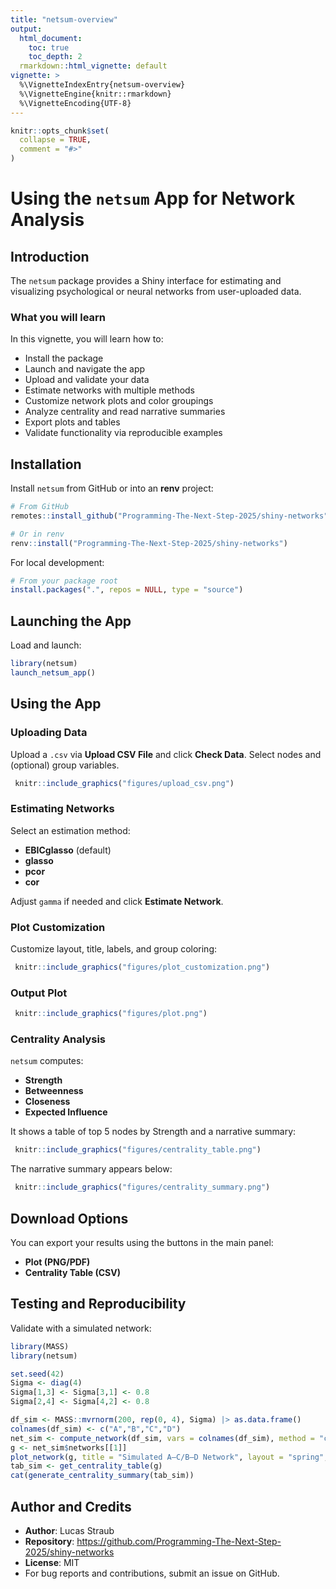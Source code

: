 ```yaml
---
title: "netsum-overview"
output:
  html_document:
    toc: true
    toc_depth: 2
  rmarkdown::html_vignette: default
vignette: >
  %\VignetteIndexEntry{netsum-overview}
  %\VignetteEngine{knitr::rmarkdown}
  %\VignetteEncoding{UTF-8}
---
```


```r
knitr::opts_chunk$set(
  collapse = TRUE,
  comment = "#>"
)
```

# Using the `netsum` App for Network Analysis

## Introduction

The `netsum` package provides a Shiny interface for estimating and visualizing psychological or neural networks from user-uploaded data.

### What you will learn

In this vignette, you will learn how to:

-   Install the package
-   Launch and navigate the app
-   Upload and validate your data
-   Estimate networks with multiple methods
-   Customize network plots and color groupings
-   Analyze centrality and read narrative summaries
-   Export plots and tables
-   Validate functionality via reproducible examples

## Installation

Install `netsum` from GitHub or into an **renv** project:

``` r
# From GitHub
remotes::install_github("Programming-The-Next-Step-2025/shiny-networks")

# Or in renv
renv::install("Programming-The-Next-Step-2025/shiny-networks")
```

For local development:

``` r
# From your package root
install.packages(".", repos = NULL, type = "source")
```

## Launching the App

Load and launch:

``` r
library(netsum)
launch_netsum_app()
```

## Using the App

### Uploading Data

Upload a `.csv` via **Upload CSV File** and click **Check Data**. Select nodes and (optional) group variables.

```r
 knitr::include_graphics("figures/upload_csv.png")
```

### Estimating Networks

Select an estimation method:

-   **EBICglasso** (default)
-   **glasso**
-   **pcor**
-   **cor**

Adjust `gamma` if needed and click **Estimate Network**.

### Plot Customization

Customize layout, title, labels, and group coloring:

```r
 knitr::include_graphics("figures/plot_customization.png")
```

### Output Plot 

```r
 knitr::include_graphics("figures/plot.png")
```

### Centrality Analysis

`netsum` computes:

-   **Strength**
-   **Betweenness**
-   **Closeness**
-   **Expected Influence**

It shows a table of top 5 nodes by Strength and a narrative summary:

```r
 knitr::include_graphics("figures/centrality_table.png")
```

The narrative summary appears below:

```r
 knitr::include_graphics("figures/centrality_summary.png")
```

## Download Options

You can export your results using the buttons in the main panel:

-   **Plot (PNG/PDF)**
-   **Centrality Table (CSV)**


## Testing and Reproducibility

Validate with a simulated network:

```r
library(MASS)
library(netsum)

set.seed(42)
Sigma <- diag(4)
Sigma[1,3] <- Sigma[3,1] <- 0.8
Sigma[2,4] <- Sigma[4,2] <- 0.8

df_sim <- MASS::mvrnorm(200, rep(0, 4), Sigma) |> as.data.frame()
colnames(df_sim) <- c("A","B","C","D")
net_sim <- compute_network(df_sim, vars = colnames(df_sim), method = "cor")
g <- net_sim$networks[[1]]
plot_network(g, title = "Simulated A–C/B–D Network", layout = "spring", label.color = "black")
tab_sim <- get_centrality_table(g)
cat(generate_centrality_summary(tab_sim))
```

## Author and Credits

-   **Author**: Lucas Straub
-   **Repository**: <https://github.com/Programming-The-Next-Step-2025/shiny-networks>
-   **License**: MIT
-   For bug reports and contributions, submit an issue on GitHub.
